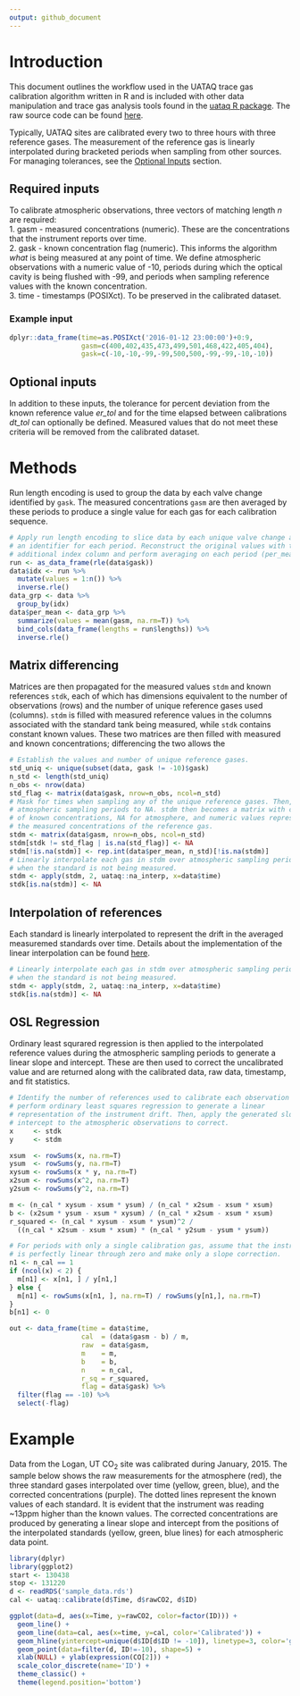 ```yaml
---
output: github_document
---
```


# Introduction
This document outlines the workflow used in the UATAQ trace gas calibration algorithm written in R and is included with other data manipulation and trace gas analysis tools found in the [uataq R package](https://github.com/benfasoli/uataq). The raw source code can be found [here](https://github.com/benfasoli/uataq/blob/master/R/data-manipulation.R#L25-L173).

Typically, UATAQ sites are calibrated every two to three hours with three reference gases. The measurement of the reference gas is linearly interpolated during bracketed periods when sampling from other sources. For managing tolerances, see the [Optional Inputs](#Optionalinputs) section.

## Required inputs
To calibrate atmospheric observations, three vectors of matching length *n* are required:  
1. gasm - measured concentrations (numeric). These are the concentrations that the instrument reports over time.  
2. gask - known concentration flag (numeric). This informs the algorithm *what* is being measured at any point of time. We define atmospheric observations with a numeric value of -10, periods during which the optical cavity is being flushed with -99, and periods when sampling reference values with the known concentration.  
3. time - timestamps (POSIXct). To be preserved in the calibrated dataset.

### Example input
```r
dplyr::data_frame(time=as.POSIXct('2016-01-12 23:00:00')+0:9,
                  gasm=c(400,402,435,473,499,501,468,422,405,404),
                  gask=c(-10,-10,-99,-99,500,500,-99,-99,-10,-10))
```
## Optional inputs
In addition to these inputs, the tolerance for percent deviation from the known reference value *er_tol* and for the time elapsed between calibrations *dt_tol* can optionally be defined. Measured values that do not meet these criteria will be removed from the calibrated dataset.

# Methods
Run length encoding is used to group the data by each valve change identified by `gask`. The measured concentrations `gasm` are then averaged by these periods to produce a single value for each gas for each calibration sequence. 
```r
# Apply run length encoding to slice data by each unique valve change and add
# an identifier for each period. Reconstruct the original values with the
# additional index column and perform averaging on each period (per_mean).
run <- as_data_frame(rle(data$gask))
data$idx <- run %>%
  mutate(values = 1:n()) %>%
  inverse.rle()
data_grp <- data %>%
  group_by(idx)
data$per_mean <- data_grp %>%
  summarize(values = mean(gasm, na.rm=T)) %>%
  bind_cols(data_frame(lengths = run$lengths)) %>%
  inverse.rle()
```

## Matrix differencing
Matrices are then propagated for the measured values `stdm` and known references `stdk`, each of which has dimensions equivalent to the number of observations (rows) and the number of unique reference gases used (columns). `stdm` is filled with measured reference values in the columns associated with the standard tank being measured, while `stdk` contains constant known values. These two matrices are then filled with measured and known concentrations; differencing the two allows the 

```r
# Establish the values and number of unique reference gases.
std_uniq <- unique(subset(data, gask != -10)$gask)
n_std <- length(std_uniq)
n_obs <- nrow(data)
std_flag <- matrix(data$gask, nrow=n_obs, ncol=n_std)
# Mask for times when sampling any of the unique reference gases. Then, set
# atmospheric sampling periods to NA. stdm then becomes a matrix with columns
# of known concentrations, NA for atmosphere, and numeric values representing
# the measured concentrations of the reference gas.
stdm <- matrix(data$gasm, nrow=n_obs, ncol=n_std)
stdm[stdk != std_flag | is.na(std_flag)] <- NA
stdm[!is.na(stdm)] <- rep.int(data$per_mean, n_std)[!is.na(stdm)]
# Linearly interpolate each gas in stdm over atmospheric sampling periods
# when the standard is not being measured.
stdm <- apply(stdm, 2, uataq::na_interp, x=data$time)
stdk[is.na(stdm)] <- NA
```

## Interpolation of references
Each standard is linearly interpolated to represent the drift in the averaged measuremed standards over time. Details about the implementation of the linear interpolation can be found [here](https://github.com/benfasoli/uataq/blob/master/R/data-manipulation.R#L246-L264).

```r
# Linearly interpolate each gas in stdm over atmospheric sampling periods
# when the standard is not being measured.
stdm <- apply(stdm, 2, uataq::na_interp, x=data$time)
stdk[is.na(stdm)] <- NA
```

## OSL Regression
Ordinary least squrared regression is then applied to the interpolated reference values during the atmospheric sampling periods to generate a linear slope and intercept. These are then used to correct the uncalibrated value and are returned along with the calibrated data, raw data, timestamp, and fit statistics.

```r
# Identify the number of references used to calibrate each observation and
# perform ordinary least squares regression to generate a linear
# representation of the instrument drift. Then, apply the generated slope and
# intercept to the atmospheric observations to correct.
x     <- stdk
y     <- stdm

xsum  <- rowSums(x, na.rm=T)
ysum  <- rowSums(y, na.rm=T)
xysum <- rowSums(x * y, na.rm=T)
x2sum <- rowSums(x^2, na.rm=T)
y2sum <- rowSums(y^2, na.rm=T)

m <- (n_cal * xysum - xsum * ysum) / (n_cal * x2sum - xsum * xsum)
b <- (x2sum * ysum - xsum * xysum) / (n_cal * x2sum - xsum * xsum)
r_squared <- (n_cal * xysum - xsum * ysum)^2 /
  ((n_cal * x2sum - xsum * xsum) * (n_cal * y2sum - ysum * ysum))

# For periods with only a single calibration gas, assume that the instrument
# is perfectly linear through zero and make only a slope correction.
n1 <- n_cal == 1
if (ncol(x) < 2) {
  m[n1] <- x[n1, ] / y[n1,]
} else {
  m[n1] <- rowSums(x[n1, ], na.rm=T) / rowSums(y[n1,], na.rm=T)
}
b[n1] <- 0

out <- data_frame(time = data$time,
                  cal  = (data$gasm - b) / m,
                  raw  = data$gasm,
                  m    = m,
                  b    = b,
                  n    = n_cal,
                  r_sq = r_squared,
                  flag = data$gask) %>%
  filter(flag == -10) %>%
  select(-flag)
```


# Example
Data from the Logan, UT CO$_2$ site was calibrated during January, 2015. The sample below shows the raw measurements for the atmosphere (red), the three standard gases interpolated over time (yellow, green, blue), and the corrected concentrations (purple). The dotted lines represent the known values of each standard. It is evident that the instrument was reading ~13ppm higher than the known values. The corrected concentrations are produced by generating a linear slope and intercept from the positions of the interpolated standards (yellow, green, blue lines) for each atmospheric data point.

```r
library(dplyr)
library(ggplot2)
start <- 130438
stop <- 131220
d <- readRDS('sample_data.rds')
cal <- uataq::calibrate(d$Time, d$rawCO2, d$ID)

ggplot(data=d, aes(x=Time, y=rawCO2, color=factor(ID))) + 
  geom_line() +
  geom_line(data=cal, aes(x=time, y=cal, color='Calibrated')) +
  geom_hline(yintercept=unique(d$ID[d$ID != -10]), linetype=3, color='gray') +
  geom_point(data=filter(d, ID!=-10), shape=5) +
  xlab(NULL) + ylab(expression(CO[2])) +
  scale_color_discrete(name='ID') +
  theme_classic() +
  theme(legend.position='bottom')
```
